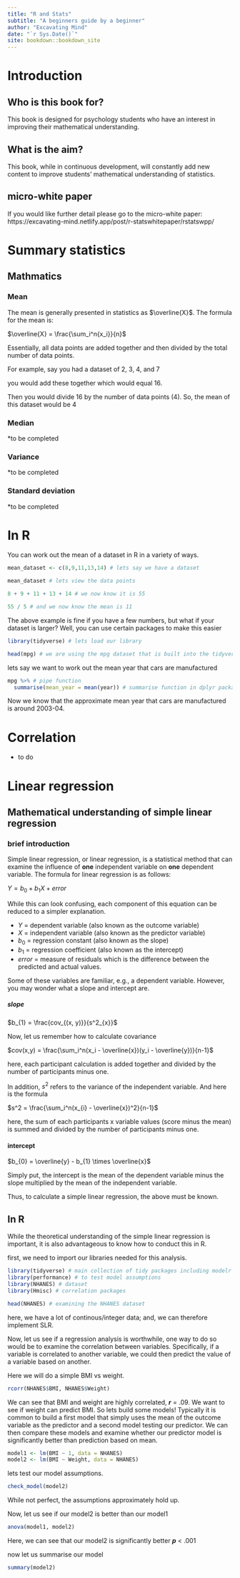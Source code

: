 ```yaml
--- 
title: "R and Stats"
subtitle: "A beginners guide by a beginner"
author: "Excavating Mind"
date: "`r Sys.Date()`"
site: bookdown::bookdown_site
---
```


# Introduction 

## Who is this book for?
This book is designed for psychology students who have an interest in improving their mathematical understanding.

## What is the aim?
This book, while in continuous development, will constantly add new content to improve students' mathematical understanding of statistics. 

## micro-white paper

If you would like further detail please go to the micro-white paper: https://excavating-mind.netlify.app/post/r-statswhitepaper/rstatswpp/




<!--chapter:end:index.Rmd-->

# Summary statistics

## Mathmatics

### Mean

The mean is generally presented in statistics as $\overline{X}$. The formula for the mean is:

$\overline{X} = \frac{\sum_i^n{x_i}}{n}$

Essentially, all data points are added together and then divided by the total number of data points.

For example, say you had a dataset of 2, 3, 4, and 7

you would add these together which would equal 16.

Then you would divide 16 by the number of data points (4).
So, the mean of this dataset would be 4


### Median

*to be completed


### Variance

*to be completed


### Standard deviation

*to be completed


# In R

You can work out the mean of a dataset in R in a variety of ways.

```r
mean_dataset <- c(8,9,11,13,14) # lets say we have a dataset

mean_dataset # lets view the data points

8 + 9 + 11 + 13 + 14 # we now know it is 55

55 / 5 # and we now know the mean is 11


```
The above example is fine if you have a few numbers, but what if your dataset is larger?
Well, you can use certain packages to make this easier

```r
library(tidyverse) # lets load our library
```

```r
head(mpg) # we are using the mpg dataset that is built into the tidyverse package
```
lets say we want to work out the mean year that cars are manufactured

```r
mpg %>% # pipe function
  summarise(mean_year = mean(year)) # summarise function in dplyr package
```
Now we know that the approximate mean year that cars are manufactured is around 2003-04.



<!--chapter:end:02-tears.Rmd-->

# Correlation

* to do

<!--chapter:end:03-race.Rmd-->

# Linear regression

## Mathematical understanding of simple linear regression

### brief introduction

Simple linear regression, or linear regression, is a statistical method that can examine the influence of **one** independent variable on **one** dependent variable. The formula for linear regression is as follows:

$Y = b_{0} + b_{1}X + error$

While this can look confusing, each component of this equation can be reduced to a simpler explanation. 

- $Y$ = dependent variable (also known as the outcome variable)
- $X$ = independent variable (also known as the predictor variable)
- $b_{0}$ = regression constant (also known as the slope)
- $b_{1}$ = regression coefficient (also known as the intercept)
- $error$ = measure of residuals which is the difference between the predicted and actual values.

Some of these variables are familiar, e.g., a dependent variable. However, you may wonder what a slope and intercept are. 

##### slope

$b_{1} = \frac{cov_{(x, y)}}{s^2_{x}}$

Now, let us remember how to calculate covariance

$cov(x,y) = \frac{\sum_i^n(x_i - \overline{x})(y_i - \overline{y})}{n-1}$

here, each participant calculation is added together and divided by the number of participants minus one.


In addition, $s^2$ refers to the variance of the independent variable. And here is the formula

$s^2 = \frac{\sum_i^n(x_{i} - \overline{x})^2}{n-1}$

here, the sum of each participants x variable values (score minus the mean) is summed and divided by the number of participants minus one. 


#### intercept 

$b_{0} = \overline{y} - b_{1} \times \overline{x}$

Simply put, the intercept is the mean of the dependent variable minus the slope multiplied by the mean of the independent variable.

Thus, to calculate a simple linear regression, the above must be known.


## In R

While the theoretical understanding of the simple linear regression is important, it is also advantageous to know how to conduct this in R. 


first, we need to import our libraries needed for this analysis.

```r
library(tidyverse) # main collection of tidy packages including modelr
library(performance) # to test model assumptions
library(NHANES) # dataset
library(Hmisc) # correlation packages
```



```r
head(NHANES) # examining the NHANES dataset
```
here, we have a lot of continous/integer data; and, we can therefore implement SLR. 


Now, let us see if a regression analysis is worthwhile, one way to do so would be to examine the correlation between variables. Specifically, if a variable is correlated to another variable, we could then predict the value of a variable based on another.

Here we will do a simple BMI vs weight.

```r
rcorr(NHANES$BMI, NHANES$Weight)
```


We can see that BMI and weight are highly correlated, ***r*** = .09. We want to see if weight can predict BMI. So lets build some models!
Typically it is common to build a first model that simply uses the mean of the outcome variable as the predictor and a second model testing our predictor. We can then compare these models and examine whether our predictor model is significantly better than prediction based on mean.

```r
model1 <- lm(BMI ~ 1, data = NHANES)
model2 <- lm(BMI ~ Weight, data = NHANES)
```

lets test our model assumptions. 
```r
check_model(model2)
```



While not perfect, the assumptions approximately hold up.

Now, let us see if our model2 is better than our model1

```r
anova(model1, model2)
```
Here, we can see that our model2 is significantly better ***p*** < .001

now let us summarise our model

```r
summary(model2)
```


<!--chapter:end:04-linear-regression.Rmd-->

